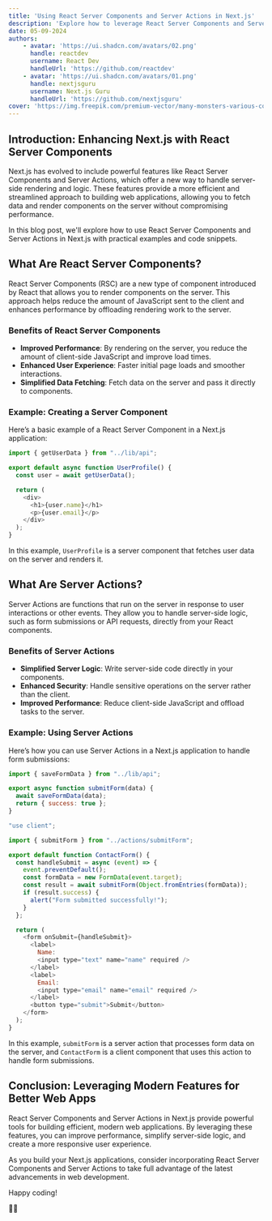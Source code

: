 ```yaml
---
title: 'Using React Server Components and Server Actions in Next.js'
description: 'Explore how to leverage React Server Components and Server Actions in Next.js to build modern, efficient web applications. Learn how these features enhance performance and simplify server-side logic.'
date: 05-09-2024
authors:
    - avatar: 'https://ui.shadcn.com/avatars/02.png'
      handle: reactdev
      username: React Dev
      handleUrl: 'https://github.com/reactdev'
    - avatar: 'https://ui.shadcn.com/avatars/01.png'
      handle: nextjsguru
      username: Next.js Guru
      handleUrl: 'https://github.com/nextjsguru'
cover: 'https://img.freepik.com/premium-vector/many-monsters-various-colors-doodle-come-bless-birthday-happy_577083-85.jpg?w=826'
---
```


## Introduction: Enhancing Next.js with React Server Components

Next.js has evolved to include powerful features like React Server Components and Server Actions, which offer a new way to handle server-side rendering and logic. These features provide a more efficient and streamlined approach to building web applications, allowing you to fetch data and render components on the server without compromising performance.

In this blog post, we'll explore how to use React Server Components and Server Actions in Next.js with practical examples and code snippets.

## What Are React Server Components?

React Server Components (RSC) are a new type of component introduced by React that allows you to render components on the server. This approach helps reduce the amount of JavaScript sent to the client and enhances performance by offloading rendering work to the server.

### Benefits of React Server Components

- **Improved Performance**: By rendering on the server, you reduce the amount of client-side JavaScript and improve load times.
- **Enhanced User Experience**: Faster initial page loads and smoother interactions.
- **Simplified Data Fetching**: Fetch data on the server and pass it directly to components.

### Example: Creating a Server Component

Here’s a basic example of a React Server Component in a Next.js application:

```jsx:profile.server.js
import { getUserData } from "../lib/api";

export default async function UserProfile() {
  const user = await getUserData();

  return (
    <div>
      <h1>{user.name}</h1>
      <p>{user.email}</p>
    </div>
  );
}
```

In this example, `UserProfile` is a server component that fetches user data on the server and renders it.

## What Are Server Actions?

Server Actions are functions that run on the server in response to user interactions or other events. They allow you to handle server-side logic, such as form submissions or API requests, directly from your React components.

### Benefits of Server Actions

- **Simplified Server Logic**: Write server-side code directly in your components.
- **Enhanced Security**: Handle sensitive operations on the server rather than the client.
- **Improved Performance**: Reduce client-side JavaScript and offload tasks to the server.

### Example: Using Server Actions

Here’s how you can use Server Actions in a Next.js application to handle form submissions:

```jsx:app/actions/submit.js
import { saveFormData } from "../lib/api";

export async function submitForm(data) {
  await saveFormData(data);
  return { success: true };
}
```

```jsx:contactForm.js
"use client";

import { submitForm } from "../actions/submitForm";

export default function ContactForm() {
  const handleSubmit = async (event) => {
    event.preventDefault();
    const formData = new FormData(event.target);
    const result = await submitForm(Object.fromEntries(formData));
    if (result.success) {
      alert("Form submitted successfully!");
    }
  };

  return (
    <form onSubmit={handleSubmit}>
      <label>
        Name:
        <input type="text" name="name" required />
      </label>
      <label>
        Email:
        <input type="email" name="email" required />
      </label>
      <button type="submit">Submit</button>
    </form>
  );
}
```

In this example, `submitForm` is a server action that processes form data on the server, and `ContactForm` is a client component that uses this action to handle form submissions.

## Conclusion: Leveraging Modern Features for Better Web Apps

React Server Components and Server Actions in Next.js provide powerful tools for building efficient, modern web applications. By leveraging these features, you can improve performance, simplify server-side logic, and create a more responsive user experience.

As you build your Next.js applications, consider incorporating React Server Components and Server Actions to take full advantage of the latest advancements in web development.

Happy coding!

🚀✨
